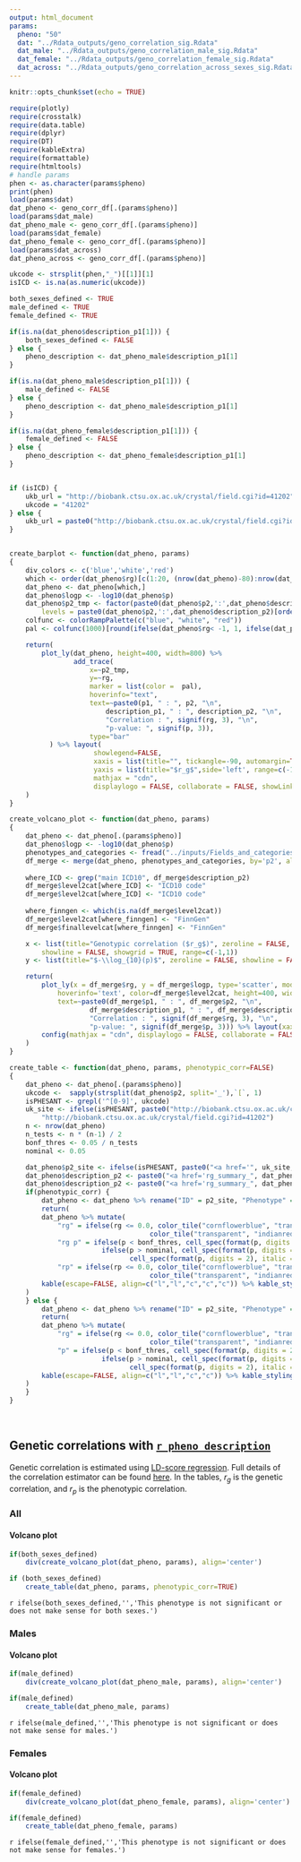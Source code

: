 ```yaml
---
output: html_document
params:
  pheno: "50"
  dat: "../Rdata_outputs/geno_correlation_sig.Rdata"
  dat_male: "../Rdata_outputs/geno_correlation_male_sig.Rdata"
  dat_female: "../Rdata_outputs/geno_correlation_female_sig.Rdata"
  dat_across: "../Rdata_outputs/geno_correlation_across_sexes_sig.Rdata"
---
```


```r
knitr::opts_chunk$set(echo = TRUE)

require(plotly)
require(crosstalk)
require(data.table)
require(dplyr)
require(DT)
require(kableExtra)
require(formattable)
require(htmltools)
# handle params
phen <- as.character(params$pheno)
print(phen)
load(params$dat)
dat_pheno <- geno_corr_df[.(params$pheno)]
load(params$dat_male)
dat_pheno_male <- geno_corr_df[.(params$pheno)]
load(params$dat_female)
dat_pheno_female <- geno_corr_df[.(params$pheno)]
load(params$dat_across)
dat_pheno_across <- geno_corr_df[.(params$pheno)]

ukcode <- strsplit(phen,"_")[[1]][1]
isICD <- is.na(as.numeric(ukcode))

both_sexes_defined <- TRUE
male_defined <- TRUE
female_defined <- TRUE

if(is.na(dat_pheno$description_p1[1])) {
	both_sexes_defined <- FALSE
} else {
	pheno_description <- dat_pheno_male$description_p1[1]
}

if(is.na(dat_pheno_male$description_p1[1])) {
	male_defined <- FALSE
} else {
	pheno_description <- dat_pheno_male$description_p1[1]
}

if(is.na(dat_pheno_female$description_p1[1])) {
	female_defined <- FALSE
} else {
	pheno_description <- dat_pheno_female$description_p1[1]
}


if (isICD) {
	ukb_url = "http://biobank.ctsu.ox.ac.uk/crystal/field.cgi?id=41202"
	ukcode = "41202"
} else {
	ukb_url = paste0("http://biobank.ctsu.ox.ac.uk/crystal/field.cgi?id=", ukcode)
}


create_barplot <- function(dat_pheno, params)
{
	div_colors <- c('blue','white','red')
	which <- order(dat_pheno$rg)[c(1:20, (nrow(dat_pheno)-80):nrow(dat_pheno))]
	dat_pheno <- dat_pheno[which,]
	dat_pheno$logp <- -log10(dat_pheno$p)
	dat_pheno$p2_tmp <- factor(paste0(dat_pheno$p2,':',dat_pheno$description_p2),
		levels = paste0(dat_pheno$p2,':',dat_pheno$description_p2)[order(dat_pheno$rg, decreasing = TRUE)])
	colfunc <- colorRampPalette(c("blue", "white", "red"))
	pal <- colfunc(1000)[round(ifelse(dat_pheno$rg< -1, 1, ifelse(dat_pheno$rg > 1, 1000, dat_pheno$rg*1000+1000)/2))]

	return(
		plot_ly(dat_pheno, height=400, width=800) %>%
				add_trace(
					x=~p2_tmp,
					y=~rg,
					marker = list(color =  pal),
					hoverinfo="text",
					text=~paste0(p1, " : ", p2, "\n",
						description_p1, " : ", description_p2, "\n",
						"Correlation : ", signif(rg, 3), "\n",
						"p-value: ", signif(p, 3)),
					type="bar"
		  ) %>% layout(
		  			 showlegend=FALSE,
		  			 xaxis = list(title="", tickangle=-90, automargin=TRUE, showticklabels=FALSE),
		  			 yaxis = list(title="$r_g$",side='left', range=c(-1,1))) %>% config(
		  			 mathjax = "cdn",
		  			 displaylogo = FALSE, collaborate = FALSE, showLink=FALSE, displayModeBar=FALSE, displaylogo=FALSE, sendData=FALSE)
	)
}

create_volcano_plot <- function(dat_pheno, params) 
{
	dat_pheno <- dat_pheno[.(params$pheno)]
	dat_pheno$logp <- -log10(dat_pheno$p)
	phenotypes_and_categories <- fread("../inputs/Fields_and_categories.tsv") %>% mutate(p2=as.character(FieldID))
	df_merge <- merge(dat_pheno, phenotypes_and_categories, by='p2', all.x=TRUE)
	
	where_ICD <- grep("main ICD10", df_merge$description_p2)
	df_merge$level2cat[where_ICD] <- "ICD10 code"
	df_merge$level2cat[where_ICD] <- "ICD10 code"
	
	where_finngen <- which(is.na(df_merge$level2cat))
	df_merge$level2cat[where_finngen] <- "FinnGen"
	df_merge$finallevelcat[where_finngen] <- "FinnGen"

	x <- list(title="Genotypic correlation ($r_g$)", zeroline = FALSE, 
		showline = FALSE, showgrid = TRUE, range=c(-1,1))
	y <- list(title="$-\\log_{10}(p)$", zeroline = FALSE, showline = FALSE, showgrid = TRUE)

	return(
		plot_ly(x = df_merge$rg, y = df_merge$logp, type='scatter', mode='markers',
			hoverinfo='text', color=df_merge$level2cat, height=400, width=800,
			text=~paste0(df_merge$p1, " : ", df_merge$p2, "\n",
				  	df_merge$description_p1, " : ", df_merge$description_p2, "\n",
				  	"Correlation : ", signif(df_merge$rg, 3), "\n",
				  	"p-value: ", signif(df_merge$p, 3))) %>% layout(xaxis = x, yaxis = y) %>% 
		config(mathjax = "cdn", displaylogo = FALSE, collaborate = FALSE, showLink=FALSE, displayModeBar=TRUE, displaylogo=FALSE, sendData=FALSE)
	)
}

create_table <- function(dat_pheno, params, phenotypic_corr=FALSE)
{
	dat_pheno <- dat_pheno[.(params$pheno)]
	ukcode <-  sapply(strsplit(dat_pheno$p2, split='_'),`[`, 1)
	isPHESANT <- grepl('^[0-9]', ukcode)
	uk_site <- ifelse(isPHESANT, paste0("http://biobank.ctsu.ox.ac.uk/crystal/field.cgi?id=", ukcode),
		"http://biobank.ctsu.ox.ac.uk/crystal/field.cgi?id=41202")
	n <- nrow(dat_pheno)
	n_tests <- n * (n-1) / 2
	bonf_thres <- 0.05 / n_tests
	nominal <- 0.05

	dat_pheno$p2_site <- ifelse(isPHESANT, paste0("<a href='", uk_site, "'>", dat_pheno$p2,"</a>"), dat_pheno$p2)
  	dat_pheno$description_p2 <- paste0("<a href='rg_summary_", dat_pheno$p2,".html'>", dat_pheno$description_p2,"</a>")
  	dat_pheno$description_p2 <- paste0("<a href='rg_summary_", dat_pheno$p2,".html'>", dat_pheno$description_p2,"</a>")
	if(phenotypic_corr) {
		dat_pheno <- dat_pheno %>% rename("ID" = p2_site, "Phenotype" = description_p2, "rp" = r2p) %>% select(c("ID", "Phenotype", "rg", "p", "rp"))
		return(
		dat_pheno %>% mutate(
			"rg" = ifelse(rg <= 0.0, color_tile("cornflowerblue", "transparent")(round(rg, 2)*c(rg<=0)),
								   color_tile("transparent", "indianred3")(round(rg,2)*c(rg>=0))),
			"rg p" = ifelse(p < bonf_thres, cell_spec(format(p, digits = 2), bold = TRUE),
	                   ifelse(p > nominal, cell_spec(format(p, digits = 2)),
	                   		  cell_spec(format(p, digits = 2), italic = TRUE))),
			"rp" = ifelse(rp <= 0.0, color_tile("cornflowerblue", "transparent")(round(rp, 2)*c(rp<=0)),
								   color_tile("transparent", "indianred3")(round(rp,2)*c(rp>=0)))) %>% select(c("ID", "Phenotype", "rg", "rg p", "rp")) %>% 
	    kable(escape=FALSE, align=c("l","l","c","c","c")) %>% kable_styling("hover", protect_latex=TRUE)
	)
	} else {
		dat_pheno <- dat_pheno %>% rename("ID" = p2_site, "Phenotype" = description_p2) %>% select(c("ID", "Phenotype", "rg", "p"))
		return(
		dat_pheno %>% mutate(
			"rg" = ifelse(rg <= 0.0, color_tile("cornflowerblue", "transparent")(round(rg, 2)*c(rg<=0)),
								   color_tile("transparent", "indianred3")(round(rg,2)*c(rg>=0))),
			"p" = ifelse(p < bonf_thres, cell_spec(format(p, digits = 2), bold = TRUE),
	                   ifelse(p > nominal, cell_spec(format(p, digits = 2)),
	                   		  cell_spec(format(p, digits = 2), italic = TRUE)))) %>% select(c("ID", "Phenotype", "rg", "p")) %>% 
	    kable(escape=FALSE, align=c("l","l","c","c")) %>% kable_styling("hover", protect_latex=TRUE)
	)
	}
}

```

<br>

## Genetic correlations with [`r pheno_description`](`r ukb_url`) {.tabset .tabset-fade}

Genetic correlation is estimated using [LD-score regression](https://github.com/bulik/ldsc). Full details of the correlation estimator can be found [here](https://www.ncbi.nlm.nih.gov/pubmed/26414676). In the tables, $r_g$ is the genetic correlation, and $r_p$ is the phenotypic correlation.

### All {.tabset}

[//]: # <div id="all_bar" class="section level4">
[//]: # #### Bar plot
[//]: # 
[//]: # ```{r make_bar_plot_all, echo=FALSE}
[//]: # 
[//]: # div(create_barplot(dat_pheno, params), align='center')
[//]: # 
[//]: # ```
[//]: # 
[//]: # </div>

<div id="all_volcano" class="section level4">
#### Volcano plot

```r
if(both_sexes_defined)
	div(create_volcano_plot(dat_pheno, params), align='center')
```

</div>


<div class="well">

```r
if (both_sexes_defined)
	create_table(dat_pheno, params, phenotypic_corr=TRUE)
```

`r ifelse(both_sexes_defined,'','This phenotype is not significant or does not make sense for both sexes.')`

</div>

### Males {.tabset}

[//]: # <div id="male_bar" class="section level4">
[//]: # #### Bar plot
[//]: # 
[//]: # ```{r make_bar_plot_male, echo=FALSE}
[//]: # 
[//]: # div(create_barplot(dat_pheno_male, params), align='center')
[//]: # 
[//]: # ```
[//]: # 
[//]: # </div>

<div id="male_volcano" class="section level4">
#### Volcano plot

```r
if(male_defined)
	div(create_volcano_plot(dat_pheno_male, params), align='center')
```

</div>


<div class="well">

```r
if(male_defined)
	create_table(dat_pheno_male, params)
```

`r ifelse(male_defined,'','This phenotype is not significant or does not make sense for males.')`

</div>

### Females {.tabset}

[//]: # <div id="female_bar" class="section level4">
[//]: # #### Bar plot
[//]: # 
[//]: # ```{r make_bar_plot_female, echo=FALSE}
[//]: # 
[//]: # div(create_barplot(dat_pheno_female, params), align='center')
[//]: # 
[//]: # ```
[//]: # 
[//]: # </div>

<div id="female_volcano" class="section level4">
#### Volcano plot

```r
if(female_defined)
	div(create_volcano_plot(dat_pheno_female, params), align='center')
```

</div>

<div class="well">

```r
if(female_defined)
	create_table(dat_pheno_female, params)
```

`r ifelse(female_defined,'','This phenotype is not significant or does not make sense for females.')`

</div>

<link rel="stylesheet" type="text/css" href="http://cdn.datatables.net/1.10.5/css/jquery.dataTables.min.css">
<script src="http://code.jquery.com/jquery-2.1.2.min.js"></script>
<script src="http://cdn.datatables.net/1.10.5/js/jquery.dataTables.min.js"></script>

<script type="text/javascript">
    $(document).ready(function() {
        $("table").DataTable();
    } );
</script>
